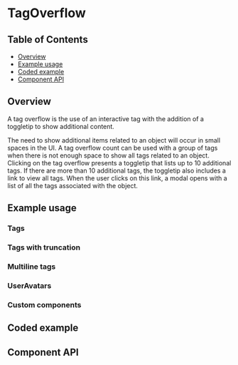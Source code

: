 
# TagOverflow

## Table of Contents

- [Overview](#overview)
- [Example usage](#example-usage)
- [Coded example](#coded-example)
- [Component API](#component-api)

## Overview

A tag overflow is the use of an interactive tag with the addition of a toggletip
to show additional content.

The need to show additional items related to an object will occur in small
spaces in the UI. A tag overflow count can be used with a group of tags when
there is not enough space to show all tags related to an object. Clicking on the
tag overflow presents a toggletip that lists up to 10 additional tags. If there
are more than 10 additional tags, the toggletip also includes a link to view all
tags. When the user clicks on this link, a modal opens with a list of all the
tags associated with the object.

## Example usage

### Tags

<Canvas>
  <Story of={TagOverflowStories.ManyTags} />
</Canvas>

### Tags with truncation

<Canvas>
  <Story of={TagOverflowStories.TagsWithTruncation} />
</Canvas>

### Multiline tags

<Canvas>
  <Story of={TagOverflowStories.MultilineTags} />
</Canvas>

### UserAvatars

<Canvas>
  <Story of={TagOverflowStories.ManyUserAvatars} />
</Canvas>

### Custom components

<Canvas>
  <Story of={TagOverflowStories.CustomComponent} />
</Canvas>

## Coded example

<CodesandboxLink exampleDirectory="TagOverflow" />

## Component API

<ArgsTable />
